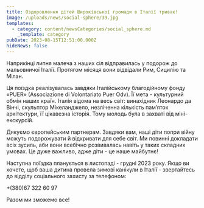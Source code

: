 ```yaml
---
title: Оздоровлення дітей Широківської громади в Італії триває!
image: /uploads/news/social-sphere/39.jpg
templates:
  - category: content/newsCategories/social_sphere.md
    _template: category
pubDate: 2023-08-15T12:51:00.000Z
hideNews: false
---
```


Наприкінці липня малеча з наших сіл відправилась у подорож до мальовничої Італії. Протягом місяця вони відвідали Рим, Сицилію та Мілан.

Ця поїздка реалізувалась завдяки Італійському благодійному фонду «PUER» (Associazione di Volontariato Puer Odv). Її мета - культурний обмін наших країн. Італія відома на весь світ: винахідник Леонардо да Вінчі, скульптор Мікеланджело, незліченна кількість пам’яток архітектури, її цікавезна історія. Тому молодь була в захваті від міні-екскурсій.

Дякуємо європейським партнерам. Завдяки вам, наші діти попри війну можуть подорожувати й відкривати для себе світ. Ми повинні докладати всіх зусиль, аби вони всебічно розвивалась навіть у таких складних умовах. Це дуже важливо, адже діти - це наше майбутнє! 

Наступна поїздка планується в листопаді - грудні 2023 року. Якщо ви хочете, щоб ваша дитина провела зимові канікули в Італії - звертайтесь до відділу соціального захисту за телефоном: 


+(380)67 322 60 97

Разом ми зможемо все!





